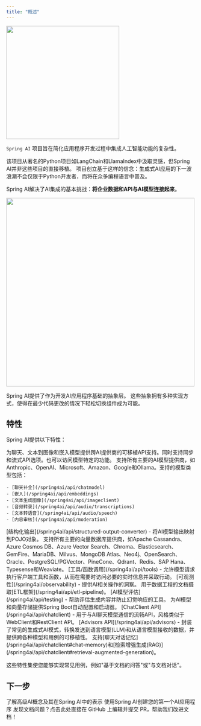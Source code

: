 ```yaml
---
title: "概述"
---
```


<Frame caption="Spring AI 徽标">
  <img src="/images/spring_ai_logo_with_text.svg" width="300" />
</Frame>

`Spring AI` 项目旨在简化应用程序开发过程中集成人工智能功能的复杂性。

该项目从著名的Python项目如LangChain和LlamaIndex中汲取灵感，但Spring AI并非这些项目的直接移植。
项目创立基于这样的信念：生成式AI应用的下一波浪潮不会仅限于Python开发者，而将在众多编程语言中普及。

<Note>Spring AI解决了AI集成的基本挑战：**将企业数据和API与AI模型连接起来**。</Note>

<Frame caption="Spring AI 集成">
  <img src="/images/spring-ai-integration-diagram-3.svg" width="500" />
</Frame>

Spring AI提供了作为开发AI应用程序基础的抽象层。
这些抽象拥有多种实现方式，使得在最少代码更改的情况下轻松切换组件成为可能。

## 特性

Spring AI提供以下特性：

<AccordionGroup>
  <Accordion title="模型支持" icon="robot">
    为聊天、文本到图像和嵌入模型提供跨AI提供商的可移植API支持。同时支持同步和流式API选项。也可以访问模型特定的功能。
  </Accordion>
  
  <Accordion title="AI模型提供商" icon="building">
    支持所有主要的AI模型提供商，如Anthropic、OpenAI、Microsoft、Amazon、Google和Ollama。支持的模型类型包括：
    
    - [聊天补全](/spring4ai/api/chatmodel)
    - [嵌入](/spring4ai/api/embeddings)
    - [文本生成图像](/spring4ai/api/imageclient)
    - [音频转录](/spring4ai/api/audio/transcriptions)
    - [文本转语音](/spring4ai/api/audio/speech)
    - [内容审核](/spring4ai/api/moderation)
  </Accordion>
  
  <Accordion title="结构化输出" icon="code">
    [结构化输出](/spring4ai/api/structured-output-converter) - 将AI模型输出映射到POJO对象。
  </Accordion>
  
  <Accordion title="向量数据库支持" icon="database">
    支持所有主要的向量数据库提供商，如Apache Cassandra、Azure Cosmos DB、Azure Vector Search、Chroma、Elasticsearch、GemFire、MariaDB、Milvus、MongoDB Atlas、Neo4j、OpenSearch、Oracle、PostgreSQL/PGVector、PineCone、Qdrant、Redis、SAP Hana、Typesense和Weaviate。
  </Accordion>
  
  <Accordion title="工具与函数调用" icon="wrench">
    [工具/函数调用](/spring4ai/api/tools) - 允许模型请求执行客户端工具和函数，从而在需要时访问必要的实时信息并采取行动。
  </Accordion>
  
  <Accordion title="可观测性" icon="eye">
    [可观测性](/spring4ai/observability) - 提供AI相关操作的洞察。
  </Accordion>
  
  <Accordion title="ETL框架" icon="gears">
    用于数据工程的文档摄取[ETL框架](/spring4ai/api/etl-pipeline)。
  </Accordion>
  
  <Accordion title="模型评估" icon="chart-line">
    [AI模型评估](/spring4ai/api/testing) - 帮助评估生成内容并防止幻觉响应的工具。
  </Accordion>
  
  <Accordion title="Spring Boot集成" icon="spring">
    为AI模型和向量存储提供Spring Boot自动配置和启动器。
  </Accordion>
  
  <Accordion title="ChatClient API" icon="comments">
    [ChatClient API](/spring4ai/api/chatclient) - 用于与AI聊天模型通信的流畅API，风格类似于WebClient和RestClient API。
  </Accordion>
  
  <Accordion title="Advisors API" icon="user-gear">
    [Advisors API](/spring4ai/api/advisors) - 封装了常见的生成式AI模式，转换发送到语言模型(LLM)和从语言模型接收的数据，并提供跨各种模型和用例的可移植性。
  </Accordion>
  
  <Accordion title="记忆与RAG" icon="brain">
    支持[聊天对话记忆](/spring4ai/api/chatclient#chat-memory)和[检索增强生成(RAG)](/spring4ai/api/chatclient#retrieval-augmented-generation)。
  </Accordion>
</AccordionGroup>

这些特性集使您能够实现常见用例，例如"基于文档的问答"或"与文档对话"。

## 下一步

<CardGroup cols={2}>
  <Card title="AI概念" icon="lightbulb" href="/spring4ai/overview/concepts">
    了解高级AI概念及其在Spring AI中的表示
  </Card>
  <Card title="快速入门" icon="rocket" href="/spring4ai/getting-started">
    使用Spring AI创建您的第一个AI应用程序
  </Card>
</CardGroup> 

<Card title="文档有误？请协助编辑" icon="pencil" href="https://github.com/javaai-pig4cloud-com/javaai-docs/edit/main/spring-ai/overview/overview.mdx">
  发现文档问题？点击此处直接在 GitHub 上编辑并提交 PR，帮助我们改进文档！
</Card>
